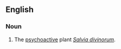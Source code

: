 ==English==
===Noun===
{{en-noun|-|head=[[diviner]][['s]] [[sage]]}}

# The [[psychoactive]] plant ''[[Salvia divinorum]]''.